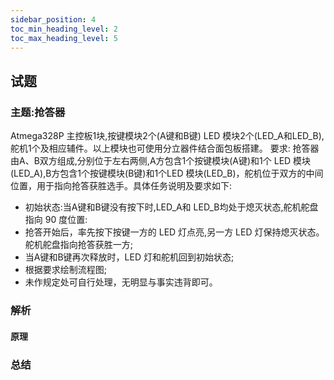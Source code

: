 ```yaml
---
sidebar_position: 4
toc_min_heading_level: 2
toc_max_heading_level: 5
---
```


## 试题
### 主题:抢答器

Atmega328P 主控板1块,按键模块2个(A键和B键) LED 模块2个(LED_A和LED_B),舵机1个及相应辅件。以上模块也可使用分立器件结合面包板搭建。
要求:
抢答器由A、B双方组成,分别位于左右两侧,A方包含1个按键模块(A键)和1个 LED 模块(LED_A),B方包含1个按键模块(B键)和1个LED 模块(LED_B)，舵机位于双方的中间位置，用于指向抢答获胜选手。具体任务说明及要求如下:
* 初始状态:当A键和B键没有按下时,LED_A和 LED_B均处于熄灭状态,舵机舵盘指向 90 度位置:
* 抢答开始后，率先按下按键一方的 LED 灯点亮,另一方 LED 灯保持熄灭状态。舵机舵盘指向抢答获胜一方;
* 当A键和B键再次释放时，LED 灯和舵机回到初始状态;
* 根据要求绘制流程图;
* 未作规定处可自行处理，无明显与事实违背即可。


### 解析

#### 原理

### 总结
